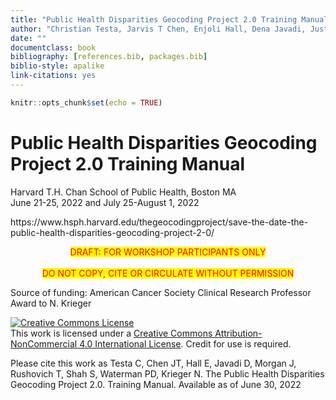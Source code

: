 ```yaml
---
title: "Public Health Disparities Geocoding Project 2.0 Training Manual"
author: "Christian Testa, Jarvis T Chen, Enjoli Hall, Dena Javadi, Justin Morgan, Tamara Rushovich,  Sudipta (Shu) Shah, Pamela D Waterman, Nancy Krieger"
date: ""
documentclass: book
bibliography: [references.bib, packages.bib]
biblio-style: apalike
link-citations: yes
---
```


```r
knitr::opts_chunk$set(echo = TRUE)
```

# Public Health Disparities Geocoding Project 2.0 Training Manual {-}

Harvard T.H. Chan School of Public Health, Boston MA <br>
June 21-25, 2022 and July 25-August 1, 2022

https://www.hsph.harvard.edu/thegeocodingproject/save-the-date-the-public-health-disparities-geocoding-project-2-0/

<center>
<mark>
<span style='color:red'>
DRAFT: FOR WORKSHOP PARTICIPANTS ONLY <br> <br>
DO NOT COPY, CITE OR CIRCULATE WITHOUT PERMISSION
</span>
</mark>
</center>

Source of funding: American Cancer Society Clinical Research Professor Award to N. Krieger

<a rel="license" href="http://creativecommons.org/licenses/by-nc/4.0/"><img alt="Creative Commons License" style="border-width:0" src="https://i.creativecommons.org/l/by-nc/4.0/88x31.png" /></a><br />This work is licensed under a <a rel="license" href="http://creativecommons.org/licenses/by-nc/4.0/">Creative Commons Attribution-NonCommercial 4.0 International License</a>. Credit for use is required. 

Please cite this work as Testa C, Chen JT, Hall E, Javadi D, Morgan J, Rushovich T,  Shah S, Waterman PD, Krieger N. The Public Health Disparities Geocoding Project 2.0. Training Manual. Available as of June 30, 2022

